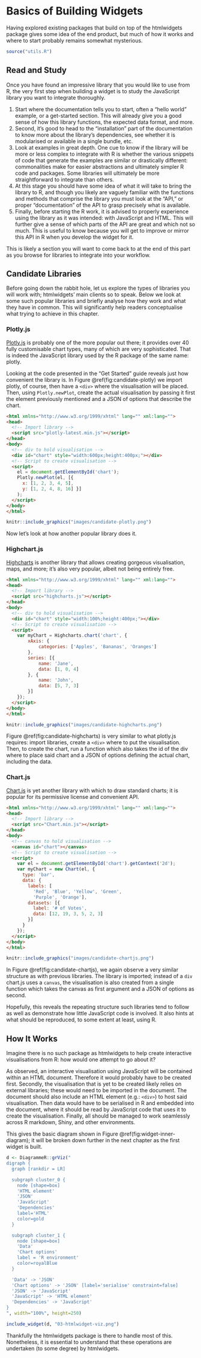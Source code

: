# Basics of Building Widgets {#widgets-basics}

Having explored existing packages that build on top of the htmlwidgets\index{htmlwidgets} package gives some idea of the end product, but much of how it works and where to start probably remains somewhat mysterious. 

```r
source("utils.R")
```

## Read and Study {#widgets-basics-study}

Once you have found an impressive library that you would like to use from R, the very first step when building a widget is to study the JavaScript library you want to integrate thoroughly. 

1. Start where the documentation tells you to start, often a "hello world" example, or a get-started section. This will already give you a good sense of how this library functions, the expected data format, and more.
2. Second, it's good to head to the "installation" part of the documentation to know more about the library's dependencies\index{dependency}, see whether it is modularised or available in a single bundle, etc.
3. Look at examples in great depth. One cue to know if the library will be more or less complex to integrate with R is whether the various snippets of code that generate the examples are similar or drastically different: commonalities make for easier abstractions and ultimately simpler R code and packages. Some libraries will ultimately be more straightforward to integrate than others.
4. At this stage you should have some idea of what it will take to bring the library to R, and though you likely are vaguely familiar with the functions and methods that comprise the library you must look at the "API," or proper "documentation" of the API to grasp precisely what is available.
5. Finally, before starting the R work, it is advised to properly experience using the library as it was intended: with JavaScript and HTML. This will further give a sense of which parts of the API are great and which not so much. This is useful to know because you will get to improve or mirror this API in R when you develop the widget for it.

This is likely a section you will want to come back to at the end of this part as you browse for libraries to integrate into your workflow.

## Candidate Libraries {#widgets-basics-candidates}

Before going down the rabbit hole, let us explore the types of libraries you will work with; htmlwidgets' main clients so to speak. Below we look at some such popular libraries and briefly analyse how they work and what they have in common. This will significantly help readers conceptualise what trying to achieve in this chapter.

### Plotly.js {#widgets-basics-candidates-plotly}

[Plotly.js](https://plotly.com/javascript/) is probably one of the more popular out there; it provides over 40 fully customisable chart types, many of which are very sophisticated. That is indeed the JavaScript library used by the R package of the same name: plotly.

Looking at the code presented in the "Get Started" guide reveals just how convenient the library is. In Figure \@ref(fig:candidate-plotly) we import plotly, of course, then have a `<div>` where the visualisation will be placed. Then, using `Plotly.newPlot`, create the actual visualisation by passing it first the element previously mentioned and a JSON\index{JSON} of options that describe the chart.

```html
<html xmlns="http://www.w3.org/1999/xhtml" lang="" xml:lang="">
<head>
  <!-- Import library -->
  <script src="plotly-latest.min.js"></script>
</head>
<body>
  <!-- div to hold visualisation -->
  <div id="chart" style="width:600px;height:400px;"></div>
  <!-- Script to create visualisation -->
  <script>
    el = document.getElementById('chart');
    Plotly.newPlot(el, [{
      x: [1, 2, 3, 4, 5],
      y: [1, 2, 4, 8, 16] }]
    );
  </script>
</body>
</html>
```

```r
knitr::include_graphics("images/candidate-plotly.png")
```

Now let's look at how another popular library does it.

### Highchart.js {#widgets-basics-candidates-highcharts}

[Highcharts](https://www.highcharts.com/) is another library that allows creating gorgeous visualisation\index{visualisation}, maps, and more; it's also very popular, albeit not being entirely free.

```html
<html xmlns="http://www.w3.org/1999/xhtml" lang="" xml:lang="">
<head>
  <!-- Import library -->
  <script src="highcharts.js"></script>
</head>
<body>
  <!-- div to hold visualisation -->
  <div id="chart" style="width:100%;height:400px;"></div>
  <!-- Script to create visualisation -->
  <script>
    var myChart = Highcharts.chart('chart', {
        xAxis: {
            categories: ['Apples', 'Bananas', 'Oranges']
        },
        series: [{
            name: 'Jane',
            data: [1, 0, 4]
        }, {
            name: 'John',
            data: [5, 7, 3]
        }]
    });
  </script>
</body>
</html>
```

```r
knitr::include_graphics("images/candidate-highcharts.png")
```

Figure \@ref(fig:candidate-highcharts) is very similar to what plotly.js requires: import libraries, create a `<div>` where to put the visualisation. Then, to create the chart, run a function which also takes the id of the div where to place said chart and a JSON of options defining the actual chart, including the data.

### Chart.js {#widgets-basics-candidates-chart.js}

[Chart.js](https://www.chartjs.org/) is yet another library with which to draw standard charts; it is popular for its permissive license and convenient API.

```html
<html xmlns="http://www.w3.org/1999/xhtml" lang="" xml:lang="">
<head>
  <!-- Import library -->
  <script src="Chart.min.js"></script>
</head>
<body>
  <!-- canvas to hold visualisation -->
  <canvas id="chart"></canvas>
  <!-- Script to create visualisation -->
  <script>
    var el = document.getElementById('chart').getContext('2d');    
    var myChart = new Chart(el, {
      type: 'bar',
      data: {
        labels: [
          'Red', 'Blue', 'Yellow', 'Green', 
          'Purple', 'Orange'],
        datasets: [{
          label: '# of Votes',
          data: [12, 19, 3, 5, 2, 3]
        }]
      }
    });
  </script>
</body>
</html>
```

```r
knitr::include_graphics("images/candidate-chartjs.png")
```

In Figure \@ref(fig:candidate-chartjs), we again observe a very similar structure as with previous libraries. The library is imported; instead of a `div` chart.js uses a `canvas`, the visualisation\index{visualisation} is also created from a single function which takes the canvas as first argument and a JSON of options as second.

Hopefully, this reveals the repeating structure such libraries tend to follow as well as demonstrate how little JavaScript code is involved. It also hints at what should be reproduced, to some extent at least, using R.

## How It Works {#widgets-basics-inner-workings}

Imagine there is no such package as htmlwidgets\index{htmlwidgets} to help create interactive visualisations from R: how would one attempt to go about it?

As observed, an interactive visualisation using JavaScript will be contained within an HTML\index{HTML} document. Therefore it would probably have to be created first. Secondly, the visualisation that is yet to be created likely relies on external libraries; these would need to be imported in the document. The document should also include an HTML element (e.g.: `<div>`) to host said visualisation\index{visualisation}. Then data would have to be serialised\index{serialise} in R and embedded into the document, where it should be read by JavaScript code that uses it to create the visualisation. Finally, all should be managed to work seamlessly across R markdown\index{R markdown}, Shiny\index{Shiny}, and other environments.

This gives the basic diagram shown in Figure \@ref(fig:widget-inner-diagram); it will be broken down further in the next chapter as the first widget is built.

```r
d <- DiagrammeR::grViz("
digraph {
  graph [rankdir = LR]

  subgraph cluster_0 {
    node [shape=box]
    'HTML element'
    'JSON'
    'JavaScript'
    'Dependencies'
    label='HTML'
    color=gold
  }

  subgraph cluster_1 {
    node [shape=box]
    'Data'
    'Chart options'
    label = 'R environment'
    color=royalBlue
  }

  'Data' -> 'JSON' 
  'Chart options' -> 'JSON' [label='serialise' constraint=false]
  'JSON' -> 'JavaScript'
  'JavaScript' -> 'HTML element'
  'Dependencies' -> 'JavaScript'
}
", width="100%", height=250)

include_widget(d, "03-htmlwidget-viz.png")
```

Thankfully the htmlwidgets package is there to handle most of this. Nonetheless, it is essential to understand that these operations are undertaken (to some degree) by htmlwidgets.
